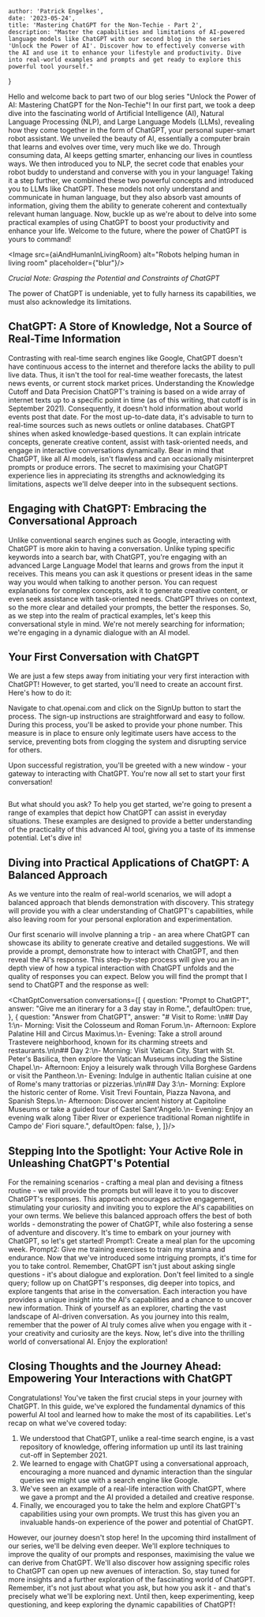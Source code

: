 
    author: 'Patrick Engelkes',
    date: '2023-05-24',
    title: 'Mastering ChatGPT for the Non-Techie - Part 2',
    description: "Master the capabilities and limitations of AI-powered language models like ChatGPT with our second blog in the series 'Unlock the Power of AI'. Discover how to effectively converse with the AI and use it to enhance your lifestyle and productivity. Dive into real-world examples and prompts and get ready to explore this powerful tool yourself."
}


Hello and welcome back to part two of our blog series "Unlock the Power of AI: Mastering ChatGPT for the Non-Techie"! In our first part, we took a deep dive into the fascinating world of Artificial Intelligence (AI), Natural Language Processing (NLP), and Large Language Models (LLMs), revealing how they come together in the form of ChatGPT, your personal super-smart robot assistant.
We unveiled the beauty of AI, essentially a computer brain that learns and evolves over time, very much like we do. Through consuming data, AI keeps getting smarter, enhancing our lives in countless ways. We then introduced you to NLP, the secret code that enables your robot buddy to understand and converse with you in your language!
Taking it a step further, we combined these two powerful concepts and introduced you to LLMs like ChatGPT. These models not only understand and communicate in human language, but they also absorb vast amounts of information, giving them the ability to generate coherent and contextually relevant human language.
Now, buckle up as we're about to delve into some practical examples of using ChatGPT to boost your productivity and enhance your life. Welcome to the future, where the power of ChatGPT is yours to command!

<Image src={aiAndHumanInLivingRoom} alt="Robots helping human in living room" placeholder={"blur"}/>

*Crucial Note: Grasping the Potential and Constraints of ChatGPT*

The power of ChatGPT is undeniable, yet to fully harness its capabilities, we must also acknowledge its limitations.

## ChatGPT: A Store of Knowledge, Not a Source of Real-Time Information

Contrasting with real-time search engines like Google, ChatGPT doesn't have continuous access to the internet and therefore lacks the ability to pull live data. Thus, it isn't the tool for real-time weather forecasts, the latest news events, or current stock market prices. Understanding the Knowledge Cutoff and Data Precision
ChatGPT's training is based on a wide array of internet texts up to a specific point in time (as of this writing, that cutoff is in September 2021). Consequently, it doesn't hold information about world events post that date. For the most up-to-date data, it's advisable to turn to real-time sources such as news outlets or online databases.
ChatGPT shines when asked knowledge-based questions. It can explain intricate concepts, generate creative content, assist with task-oriented needs, and engage in interactive conversations dynamically. Bear in mind that ChatGPT, like all AI models, isn't flawless and can occasionally misinterpret prompts or produce errors. The secret to maximising your ChatGPT experience lies in appreciating its strengths and acknowledging its limitations, aspects we'll delve deeper into in the subsequent sections.

## Engaging with ChatGPT: Embracing the Conversational Approach

Unlike conventional search engines such as Google, interacting with ChatGPT is more akin to having a conversation. Unlike typing specific keywords into a search bar, with ChatGPT, you're engaging with an advanced Large Language Model that learns and grows from the input it receives.
This means you can ask it questions or present ideas in the same way you would when talking to another person. You can request explanations for complex concepts, ask it to generate creative content, or even seek assistance with task-oriented needs. ChatGPT thrives on context, so the more clear and detailed your prompts, the better the responses.
So, as we step into the realm of practical examples, let's keep this conversational style in mind. We're not merely searching for information; we're engaging in a dynamic dialogue with an AI model.

## Your First Conversation with ChatGPT

We are just a few steps away from initiating your very first interaction with ChatGPT! However, to get started, you'll need to create an account first. Here's how to do it:

Navigate to chat.openai.com and click on the SignUp button to start the process. The sign-up instructions are straightforward and easy to follow. During this process, you'll be asked to provide your phone number. This measure is in place to ensure only legitimate users have access to the service, preventing bots from clogging the system and disrupting service for others.

Upon successful registration, you'll be greeted with a new window - your gateway to interacting with ChatGPT. You're now all set to start your first conversation!

<Image />

But what should you ask? To help you get started, we're going to present a range of examples that depict how ChatGPT can assist in everyday situations. These examples are designed to provide a better understanding of the practicality of this advanced AI tool, giving you a taste of its immense potential. Let's dive in!

## Diving into Practical Applications of ChatGPT: A Balanced Approach

As we venture into the realm of real-world scenarios, we will adopt a balanced approach that blends demonstration with discovery. This strategy will provide you with a clear understanding of ChatGPT's capabilities, while also leaving room for your personal exploration and experimentation.

Our first scenario will involve planning a trip - an area where ChatGPT can showcase its ability to generate creative and detailed suggestions. We will provide a prompt, demonstrate how to interact with ChatGPT, and then reveal the AI's response. This step-by-step process will give you an in-depth view of how a typical interaction with ChatGPT unfolds and the quality of responses you can expect. Below you will find the prompt that I send to ChatGPT and the response as well:

<ChatGptConversation conversations={[
    {
        question: "Prompt to ChatGPT",
        answer: "Give me an itinerary for a 3 day stay in Rome.",
        defaultOpen: true,
    },
    {
        question: "Answer from ChatGPT",
        answer:
            "# Visit to Rome: \n## Day 1:\n- Morning: Visit the Colosseum and Roman Forum.\n- Afternoon: Explore Palatine Hill and Circus Maximus.\n- Evening: Take a stroll around Trastevere neighborhood, known for its charming streets and restaurants.\n\n## Day 2:\n- Morning: Visit Vatican City. Start with St. Peter's Basilica, then explore the Vatican Museums including the Sistine Chapel.\n- Afternoon: Enjoy a leisurely walk through Villa Borghese Gardens or visit the Pantheon.\n- Evening: Indulge in authentic Italian cuisine at one of Rome's many trattorias or pizzerias.\n\n## Day 3:\n- Morning: Explore the historic center of Rome. Visit Trevi Fountain, Piazza Navona, and Spanish Steps.\n- Afternoon: Discover ancient history at Capitoline Museums or take a guided tour of Castel Sant'Angelo.\n- Evening: Enjoy an evening walk along Tiber River or experience traditional Roman nightlife in Campo de' Fiori square.",
        defaultOpen: false,
    },
]}/>

## Stepping Into the Spotlight: Your Active Role in Unleashing ChatGPT's Potential

For the remaining scenarios - crafting a meal plan and devising a fitness routine - we will provide the prompts but will leave it to you to discover ChatGPT's responses. This approach encourages active engagement, stimulating your curiosity and inviting you to explore the AI's capabilities on your own terms.
We believe this balanced approach offers the best of both worlds - demonstrating the power of ChatGPT, while also fostering a sense of adventure and discovery. It's time to embark on your journey with ChatGPT, so let's get started!
Prompt1: Create a meal plan for the upcoming week.
Prompt2: Give me training exercises to train my stamina and endurance.
Now that we've introduced some intriguing prompts, it's time for you to take control. Remember, ChatGPT isn't just about asking single questions - it's about dialogue and exploration. Don't feel limited to a single query; follow up on ChatGPT's responses, dig deeper into topics, and explore tangents that arise in the conversation. Each interaction you have provides a unique insight into the AI's capabilities and a chance to uncover new information. Think of yourself as an explorer, charting the vast landscape of AI-driven conversation. As you journey into this realm, remember that the power of AI truly comes alive when you engage with it - your creativity and curiosity are the keys. Now, let's dive into the thrilling world of conversational AI. Enjoy the exploration!

## Closing Thoughts and the Journey Ahead: Empowering Your Interactions with ChatGPT

Congratulations! You've taken the first crucial steps in your journey with ChatGPT. In this guide, we've explored the fundamental dynamics of this powerful AI tool and learned how to make the most of its capabilities.
Let's recap on what we've covered today:
1. We understood that ChatGPT, unlike a real-time search engine, is a vast repository of knowledge, offering information up until its last training cut-off in September 2021.
2. We learned to engage with ChatGPT using a conversational approach, encouraging a more nuanced and dynamic interaction than the singular queries we might use with a search engine like Google.
3. We've seen an example of a real-life interaction with ChatGPT, where we gave a prompt and the AI provided a detailed and creative response.
4. Finally, we encouraged you to take the helm and explore ChatGPT's capabilities using your own prompts. We trust this has given you an invaluable hands-on experience of the power and potential of ChatGPT.

However, our journey doesn't stop here! In the upcoming third installment of our series, we'll be delving even deeper. We'll explore techniques to improve the quality of our prompts and responses, maximising the value we can derive from ChatGPT. We'll also discover how assigning specific roles to ChatGPT can open up new avenues of interaction.
So, stay tuned for more insights and a further exploration of the fascinating world of ChatGPT. Remember, it's not just about what you ask, but how you ask it - and that's precisely what we'll be exploring next. Until then, keep experimenting, keep questioning, and keep exploring the dynamic capabilities of ChatGPT!
